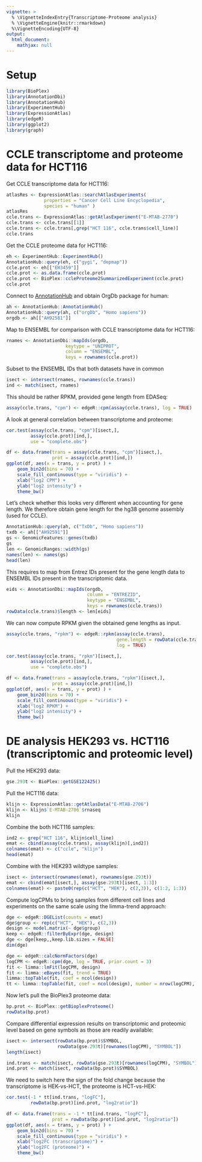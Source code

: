 ```yaml
---
vignette: >
  % \VignetteIndexEntry{Transcriptome-Proteome analysis}
  % \VignetteEngine{knitr::rmarkdown}
  %\VignetteEncoding{UTF-8}
output:
  html_document:
    mathjax: null   
---
```


# Setup

```r
library(BioPlex)
library(AnnotationDbi)
library(AnnotationHub)
library(ExperimentHub)
library(ExpressionAtlas)
library(edgeR)
library(ggplot2)
library(graph)
```

# CCLE transcriptome and proteome data for HCT116

Get CCLE transcriptome data for HCT116:
 
```r
atlasRes <- ExpressionAtlas::searchAtlasExperiments(
              properties = "Cancer Cell Line Encyclopedia", 
              species = "human" )
atlasRes
ccle.trans <- ExpressionAtlas::getAtlasExperiment("E-MTAB-2770")
ccle.trans <- ccle.trans[[1]]
ccle.trans <- ccle.trans[,grep("HCT 116", ccle.trans$cell_line)]
ccle.trans
```

Get the CCLE proteome data for HCT116:

```r
eh <- ExperimentHub::ExperimentHub()
AnnotationHub::query(eh, c("gygi", "depmap"))
ccle.prot <- eh[["EH3459"]]
ccle.prot <- as.data.frame(ccle.prot)
ccle.prot <- BioPlex::ccleProteome2SummarizedExperiment(ccle.prot)
ccle.prot
```

Connect to 
[AnnotationHub](http://bioconductor.org/packages/AnnotationHub) and
obtain OrgDb package for human:

```r
ah <- AnnotationHub::AnnotationHub()
AnnotationHub::query(ah, c("orgDb", "Homo sapiens"))
orgdb <- ah[["AH92581"]]
```

Map to ENSEMBL for comparison with CCLE transcriptome data for HCT116:

```r
rnames <- AnnotationDbi::mapIds(orgdb,
                      keytype = "UNIPROT",
                      column = "ENSEMBL",
                      keys = rownames(ccle.prot))
```

Subset to the ENSEMBL IDs that both datasets have in common

```r
isect <- intersect(rnames, rownames(ccle.trans))
ind <- match(isect, rnames)
```

This should be rather RPKM, provided gene length from EDASeq:
 
```r
assay(ccle.trans, "cpm") <- edgeR::cpm(assay(ccle.trans), log = TRUE)
```

A look at general correlation between transcriptome and proteome:

```r
cor.test(assay(ccle.trans, "cpm")[isect,], 
         assay(ccle.prot)[ind,],
         use = "complete.obs")
```

```r
df <- data.frame(trans = assay(ccle.trans, "cpm")[isect,],
                 prot = assay(ccle.prot)[ind,])
ggplot(df, aes(x = trans, y = prot) ) +
    geom_bin2d(bins = 70) +
    scale_fill_continuous(type = "viridis") +
    xlab("log2 CPM") +
    ylab("log2 intensity") +
    theme_bw()
```


Let's check whether this looks very different when accounting for gene length.
We therefore obtain gene length for the hg38 genome assembly (used for CCLE).

```r
AnnotationHub::query(ah, c("TxDb", "Homo sapiens"))
txdb <- ah[["AH92591"]]
gs <- GenomicFeatures::genes(txdb)
gs
len <- GenomicRanges::width(gs)
names(len) <- names(gs)
head(len)
```

This requires to map from Entrez IDs present for the gene length data to ENSEMBL IDs
present in the transcriptomic data. 

```r
eids <- AnnotationDbi::mapIds(orgdb,
                              column = "ENTREZID",
                              keytype = "ENSEMBL", 
                              keys = rownames(ccle.trans))
rowData(ccle.trans)$length <- len[eids]
```

We can now compute RPKM given the obtained gene lengths as input.

```r
assay(ccle.trans, "rpkm") <- edgeR::rpkm(assay(ccle.trans), 
                                         gene.length = rowData(ccle.trans)$length,
                                         log = TRUE) 
```

```r
cor.test(assay(ccle.trans, "rpkm")[isect,],
         assay(ccle.prot)[ind,],
         use = "complete.obs")
```

```r
df <- data.frame(trans = assay(ccle.trans, "rpkm")[isect,],
                 prot = assay(ccle.prot)[ind,])
ggplot(df, aes(x = trans, y = prot) ) +
    geom_bin2d(bins = 70) +
    scale_fill_continuous(type = "viridis") +
    xlab("log2 RPKM") +
    ylab("log2 intensity") +
    theme_bw()
```

# DE analysis HEK293 vs. HCT116 (transcriptomic and proteomic level)

Pull the HEK293 data:

```r
gse.293t <- BioPlex::getGSE122425()
```

Pull the HCT116 data:

```r
klijn <- ExpressionAtlas::getAtlasData("E-MTAB-2706")
klijn <- klijn$`E-MTAB-2706`$rnaseq
klijn
```

Combine the both HCT116 samples:

```r
ind2 <- grep("HCT 116", klijn$cell_line)
emat <- cbind(assay(ccle.trans), assay(klijn)[,ind2])
colnames(emat) <- c("ccle", "klijn")
head(emat)
```

Combine with the HEK293 wildtype samples:

```r
isect <- intersect(rownames(emat), rownames(gse.293t))
emat <- cbind(emat[isect,], assay(gse.293t)[isect, 1:3])
colnames(emat) <- paste0(rep(c("HCT", "HEK"), c(2,3)), c(1:2, 1:3)) 
```

Compute logCPMs to bring samples from different cell lines and experiments on
the same scale using the limma-trend approach:

```r
dge <- edgeR::DGEList(counts = emat)
dge$group <- rep(c("HCT", "HEK"), c(2,3))
design <- model.matrix(~ dge$group)
keep <- edgeR::filterByExpr(dge, design)
dge <- dge[keep,,keep.lib.sizes = FALSE]
dim(dge)
```

```r
dge <- edgeR::calcNormFactors(dge)
logCPM <- edgeR::cpm(dge, log = TRUE, prior.count = 3)
fit <- limma::lmFit(logCPM, design)
fit <- limma::eBayes(fit, trend = TRUE)
limma::topTable(fit, coef = ncol(design))
tt <- limma::topTable(fit, coef = ncol(design), number = nrow(logCPM), sort.by = "none")
```

Now let's pull the BioPlex3 proteome data:

```r
bp.prot <- BioPlex::getBioplexProteome()
rowData(bp.prot)
```

Compare differential expression results on transcriptomic and proteomic level
based on gene symbols as those are readily available:

```r
isect <- intersect(rowData(bp.prot)$SYMBOL, 
                   rowData(gse.293t)[rownames(logCPM), "SYMBOL"])
length(isect)
```

```r
ind.trans <- match(isect, rowData(gse.293t)[rownames(logCPM), "SYMBOL"])
ind.prot <- match(isect, rowData(bp.prot)$SYMBOL)
```

We need to switch here the sign of the fold change because the transcriptome
is HEK-vs-HCT, the proteome is HCT-vs-HEK:

```r
cor.test(-1 * tt[ind.trans, "logFC"], 
         rowData(bp.prot)[ind.prot, "log2ratio"])
```

```r
df <- data.frame(trans = -1 * tt[ind.trans, "logFC"],
                 prot = rowData(bp.prot)[ind.prot, "log2ratio"])
ggplot(df, aes(x = trans, y = prot) ) +
    geom_bin2d(bins = 70) +
    scale_fill_continuous(type = "viridis") +
    xlab("log2FC (transcriptome)") +
    ylab("log2FC (proteome)") +
    theme_bw()
```


